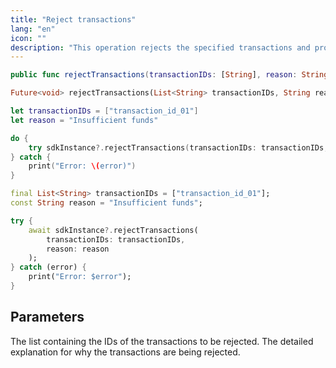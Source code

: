 ```yaml
---
title: "Reject transactions"
lang: "en"
icon: ""
description: "This operation rejects the specified transactions and provides reason for the rejection."
---
```


<CodeGroup>

```Swift iOS
public func rejectTransactions(transactionIDs: [String], reason: String) throws
```

```Dart Flutter
Future<void> rejectTransactions(List<String> transactionIDs, String reason) async
```

</CodeGroup>


<RequestExample>

```Swift iOS
let transactionIDs = ["transaction_id_01"]
let reason = "Insufficient funds"

do {
    try sdkInstance?.rejectTransactions(transactionIDs: transactionIDs, reason: reason)
} catch {
    print("Error: \(error)")
}
```

```Dart Flutter
final List<String> transactionIDs = ["transaction_id_01"];
const String reason = "Insufficient funds";

try {
    await sdkInstance?.rejectTransactions(
        transactionIDs: transactionIDs,
        reason: reason
    );
} catch (error) {
    print("Error: $error");
}
```

</RequestExample>


## Parameters

<ParamField path="transactionIDs" type="string[]">
The list containing the IDs of the transactions to be rejected.
</ParamField>

<ParamField path="reason" type="string">
The detailed explanation for why the transactions are being rejected.
</ParamField>
